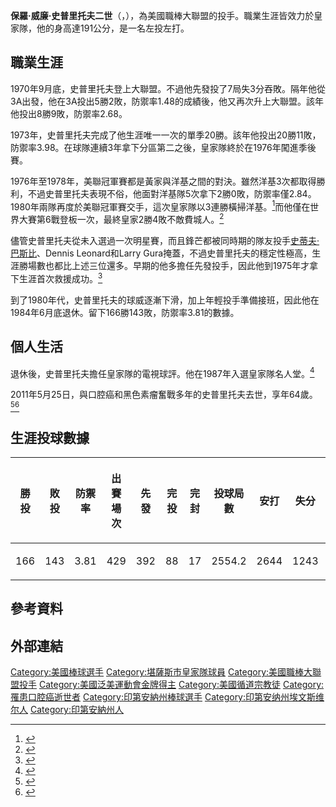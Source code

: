{{Infobox baseball biography
|name        = 保羅·史普里托夫<br/>Paul Splittorff
|image       = Paul Splittorff - Kansas City Royals - 1980.jpg
|image_size  =
|caption     = 1980年的史普里托夫
|position    = [[投手|投手]]
|bats        = 左
|throws      = 左
|birth_date  = {{Birth date|1946|10|8|}}
|birth_place = {{USA}}[[印第安納州|印第安納州]][[埃文斯維爾_(印第安納州)|埃文斯維爾]]
|death_date  = {{Death date and age|2011|5|25|1946|10|8}}
|death_place = {{USA}}[[密蘇里州|密蘇里州]][[藍泉市_(密蘇里州)|藍泉市]]
|debutleague = 美國職棒大聯盟
|debutdate   = 9月23日
|debutyear   = 1970年
|debutteam   = 堪薩斯市皇家
|finalleague = 美國職棒大聯盟
|finaldate   = 6月26日
|finalyear   = 1984年
|finalteam   = 堪薩斯市皇家
|statleague  = 美國職棒大聯盟
|stat1label  = 勝敗投數
|stat1value  = 166–143
|stat2label  = [[防禦率|防禦率]]
|stat2value  = 3.81
|stat3label  = [[三振|三振]]
|stat3value  = 1057
|teams=
* [[堪薩斯市皇家|堪薩斯市皇家]] ({{mlby|1970}}–{{mlby|1984}})
|highlights=
* [[堪薩斯市皇家|堪薩斯市皇家]]名人堂
|hoflink  = 美國國家棒球名人堂暨博物館
|hoftype  = 美國棒球名人堂
|hofdate  = 
|hofvote  = 
|hofmethod= 
}}
'''保羅·威廉·史普里托夫二世'''（{{lang-en|Paul William Splittorff Jr.}}，{{bd|1946年|10月8日|2011年|5月25日|}}），為美國職棒大聯盟的投手。職業生涯皆效力於皇家隊，他的身高達191公分，是一名左投左打。
==職業生涯==
1970年9月底，史普里托夫登上大聯盟。不過他先發投了7局失3分吞敗。隔年他從3A出發，他在3A投出5勝2敗，防禦率1.48的成績後，他又再次升上大聯盟。該年他投出8勝9敗，防禦率2.68。

1973年，史普里托夫完成了他生涯唯一一次的單季20勝。該年他投出20勝11敗，防禦率3.98。在球隊連續3年拿下分區第二之後，皇家隊終於在1976年闖進季後賽。

1976年至1978年，美聯冠軍賽都是黃家與洋基之間的對決。雖然洋基3次都取得勝利，不過史普里托夫表現不俗，他面對洋基隊5次拿下2勝0敗，防禦率僅2.84。1980年兩隊再度於美聯冠軍賽交手，這次皇家隊以3連勝橫掃洋基。<ref>{{cite web|url=https://www.baseball-reference.com/boxes/NYA/NYA198010100.shtml|title=1980 American League Championship Series, Game Three|date=October 10, 1980|publisher=Baseball-Reference.com|access-date=2021-01-01|archive-date=2020-10-24|archive-url=https://web.archive.org/web/20201024004803/https://www.baseball-reference.com/boxes/NYA/NYA198010100.shtml}}</ref>而他僅在世界大賽第6戰登板一次，最終皇家2勝4敗不敵費城人。<ref>{{cite web|url=https://www.baseball-reference.com/boxes/PHI/PHI198010210.shtml|title=1980 World Series, Game Six|date=October 21, 1980|publisher=Baseball-Reference.com|access-date=2021-01-01|archive-date=2020-11-01|archive-url=https://web.archive.org/web/20201101140434/https://www.baseball-reference.com/boxes/PHI/PHI198010210.shtml}}</ref>

儘管史普里托夫從未入選過一次明星賽，而且鋒芒都被同時期的隊友投手[[史蒂夫·巴斯比|史蒂夫·巴斯比]]、Dennis Leonard和Larry Gura掩蓋，不過史普里托夫的穩定性極高，生涯勝場數也都比上述三位還多。早期的他多擔任先發投手，因此他到1975年才拿下生涯首次救援成功。<ref>{{Cite web |url=https://www.baseball-reference.com/boxes/MIL/MIL197507221.shtml |title=存档副本 |access-date=2021-01-01 |archive-date=2020-10-01 |archive-url=https://web.archive.org/web/20201001232828/https://www.baseball-reference.com/boxes/MIL/MIL197507221.shtml }}</ref>

到了1980年代，史普里托夫的球威逐漸下滑，加上年輕投手準備接班，因此他在1984年6月底退休。留下166勝143敗，防禦率3.81的數據。
==個人生活==
退休後，史普里托夫擔任皇家隊的電視球評。他在1987年入選皇家隊名人堂。<ref>{{cite web | url=http://www.kansascity.com/2013/07/26/4370092/nobody-comes-close-in-royals-hall.html | title=Nobody comes close in Royals’ Hall of Fame election | publisher=The Kansas City Star | date=July 26, 2013 | accessdate=February 1, 2014 | author=Dutton, Bob | archive-date=2014-02-02 | archive-url=https://web.archive.org/web/20140202154654/http://www.kansascity.com/2013/07/26/4370092/nobody-comes-close-in-royals-hall.html }}</ref>

2011年5月25日，與口腔癌和黑色素瘤奮戰多年的史普里托夫去世，享年64歲。<ref>{{cite web |url= http://www.kansascity.com/2011/05/16/2879651_former-royals-pitcher-splittorff.html?storylink=omni_popular |title=Former Royals pitcher Splittorff battling cancer - KansasCity.com |first=Bob |last=Dutton |work=kansascity.com |date=May 16, 2011 |accessdate=May 17, 2011}}</ref><ref>{{Cite web |url=http://www.kansascity.com/2011/05/25/2902340/royals-great-paul-splittorff-dies.html |title=Kerkhoff, Blair. "Royals great Paul Splittorff dies," ''The Kansas City'' (MO) ''Star'', Thursday, May 26, 2011. |access-date=2021-01-01 |archive-date=2011-09-04 |archive-url=https://web.archive.org/web/20110904080944/http://www.kansascity.com/2011/05/25/2902340/royals-great-paul-splittorff-dies.html }}</ref>
==生涯投球數據==
{| class="wikitable"
!勝投
!敗投
!防禦率
!出賽場次
!先發
!完投
!完封
!投球局數
!安打
!失分
!自責分
!全壘打
!保送
!三振
!暴投
!觸身球
|-
|166
|143
|3.81
|429
|392
|88
|17
|2554.2
|2644
|1243
|1082
|192
|780
|1057
|41
|34
|}

==參考資料==
{{Reflist}}
==外部連結==
{{Commons category|Paul Splittorff}}
{{Baseballstats|mlb=122602|espn=1001|br=s/splitpa01|fangraphs=1012346}}
{{堪薩斯市皇家}}
{{DEFAULTSORT:Splittorff, Paul}}
[[Category:美國棒球選手|Category:美國棒球選手]]
[[Category:堪薩斯市皇家隊球員|Category:堪薩斯市皇家隊球員]]
[[Category:美國職棒大聯盟投手|Category:美國職棒大聯盟投手]]
[[Category:美國泛美運動會金牌得主|Category:美國泛美運動會金牌得主]]
[[Category:美國循道宗教徒|Category:美國循道宗教徒]]
[[Category:罹患口腔癌逝世者|Category:罹患口腔癌逝世者]]
[[Category:印第安納州棒球選手|Category:印第安納州棒球選手]]
[[Category:印第安纳州埃文斯维尔人|Category:印第安纳州埃文斯维尔人]]
[[Category:印第安納州人|Category:印第安納州人]]